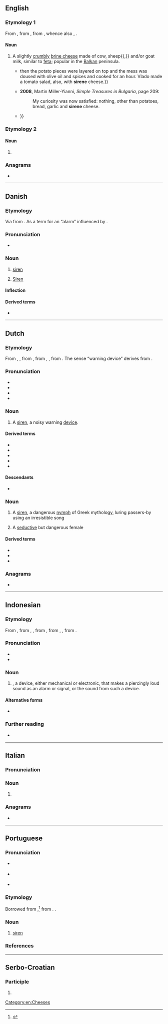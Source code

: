 {{also|Sirene|sirène|širene}}
==English==

===Etymology 1===
From {{bor|en|bg|сирене}}, from {{der|en|sla-pro}}, from {{der|en|ine-pro|*suros}}, whence also {{cog|en|sour}}, {{cog|de|sauer}}.

{{wikipedia}}

====Noun====
{{en-noun|-}}

# {{lb|en|uncommon}} A slightly [[crumbly]] [[brine cheese]] made of cow, sheep{{,}} and/or goat milk, similar to [[feta]]; popular in the [[Balkan]] peninsula.
#* {{quote-book|en|year=2006|author=M. H. Wolfe|title=Gone Away|page=65|passage={{...}} then the potato pieces were layered on top and the mess was doused with olive oil and spices and cooked for an hour. Vlado made a tomato salad, also, with '''sirene''' cheese.}}
#* '''2008''', Martin Miller-Yianni, ''Simple Treasures in Bulgaria'', page 209:
#*: My curiosity was now satisfied: nothing, other than potatoes, bread, garlic and '''sirene''' cheese.
#* {{quote-book|en|year=2011|author=Ken Albala|title=Food Cultures of the World Encyclopedia|page=66|passage=A strudel-like ''banitsa'' (pastry) is eaten, which is an interlayering of '''sirene''' cheese with phyllo pastry—though it may also contain leeks or spinach {{...}}}}

===Etymology 2===

====Noun====
{{en-noun|s|sirenæ}}

# {{lb|en|possibly|_|dated}} {{alternative spelling of|en|siren}}

===Anagrams===
* {{anagrams|en|a=eeinrs|Eisner|Riesen|irenes|seiner|serein|serine}}

[[Category:en:Cheeses]]

----

==Danish==

===Etymology===
Via {{der|da|la|Sīrēn}} from {{der|da|grc|Σειρήν}}. As a term for an “alarm” influenced by {{der|da|fr|sirène}}.

===Pronunciation===
* {{IPA|da|[siˈʁɛːnə]|[siˈʁæːnə]}}

===Noun===
{{da-noun|n|r}}

# [[siren]] {{q|an alarm with a piercing sound}}
# {{lb|da|Greek mythology}} [[Siren]] {{q|female monsters with a seductive voice}}

====Inflection====
{{da-decl|n|r}}

====Derived terms====
* {{l|da|sirenesang}}

----

==Dutch==

===Etymology===
From {{inh|nl|dum|sirena}}, {{m|dum|serene}}, from {{der|nl|fro|sereine}}, from {{der|nl|LL.|sirēna}}, {{der|nl|la|Sīrēn}}, from {{der|nl|grc|Σειρήν}}. The sense “warning device” derives from {{der|nl|fr|sirène}}.

===Pronunciation===
* {{IPA|nl|/ˌsiˈreː.nə/}}
* {{audio|nl|Nl-sirene.ogg|Audio}}
* {{hyphenation|nl|si|re|ne}}
* {{rhymes|nl|eːnə}}

===Noun===
{{nl-noun|f|-s|sirenetje}}

# A [[siren]], a noisy warning [[device]].

====Derived terms====
* {{l|nl|ambulancesirene}}
* {{l|nl|brandweersirene}}
* {{l|nl|politiesirene}}
* {{l|nl|sirenegeloei}}
* {{l|nl|sirenegeluid}}

====Descendants====
* {{desc|id|bor=1|sirene}}

===Noun===
{{nl-noun|f|-en|pl2=-s|sirenetje}}

# {{lb|nl|Greek mythology}} A [[siren]], a dangerous [[nymph]] of Greek mythology, luring passers-by using an irresistible song
# {{lb|nl|figuratively}} A [[seductive]] but dangerous female

====Derived terms====
* {{l|nl|sirenisch}}
* {{l|nl|sirenenlied}}
* {{l|nl|sirenenzang}}

===Anagrams===
* {{l|nl|sieren}}

----

==Indonesian==

===Etymology===
From {{bor|id|nl|sirene}}, from {{der|id|dum|sirena}}, {{m|dum|serene}}, from {{der|id|fro|sereine}}, from {{der|id|LL.|sirēna}}, {{der|id|la|Sīrēn}}, from {{der|id|grc|Σειρήν}}.

===Pronunciation===
* {{IPA|id|[siˈrenə]}}
* {{hyphenation|id|si|ré|nê}}

===Noun===
{{head|id|noun|head2=sirénê|}}
# {{l|en|siren}}, a device, either mechanical or electronic, that makes a piercingly loud sound as an alarm or signal, or the sound from such a device.

====Alternative forms====
* {{alter|ms|siren}} {{q|Brunei|Malaysia|Singapore}}

===Further reading===
* {{R:KBBI Daring}}

----

==Italian==

===Pronunciation===
{{it-pr|sirène}}

===Noun===
{{head|it|noun form|g=f}}

# {{plural of|it|sirena}}

===Anagrams===
* {{anagrams|it|a=eeinrs|resine|sereni|serine}}

----

==Portuguese==

===Pronunciation===
* {{a|PT}} {{IPA|pt|/si.ˈrɛ.n(ə)/}}
* {{a|BR}} {{IPA|pt|/si.ˈɾe.ni/}}
* {{hyphenation|pt|si|re|ne}}

===Etymology===
Borrowed from {{bor|pt|fr|sirène}},<ref>{{R:pt:Infopédia}}</ref> from {{der|pt|la|sirēna}}. {{doublet|pt|sereia}}.

===Noun===
{{pt-noun|f}}

# [[siren]] {{gloss|device that produces a piercing loud sounds as an alarm of signal}}

===References===
<references/>

----

==Serbo-Croatian==

===Participle===
{{sh-participle}}

# {{inflection of|sh|siriti||f|p|pass|past|part}}